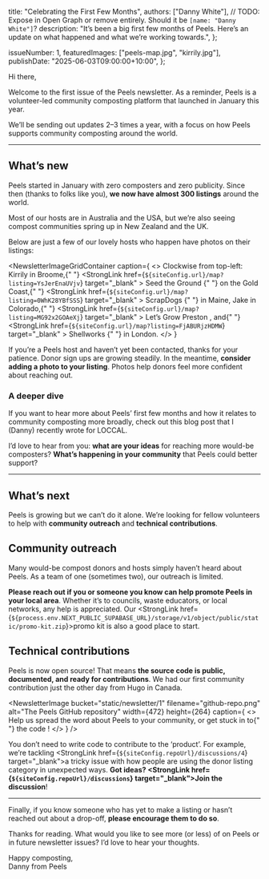 

  title: "Celebrating the First Few Months",
  authors: ["Danny White"], // TODO: Expose in Open Graph or remove entirely. Should it be `[name: "Danny White"]`?
  description:
    "It’s been a big first few months of Peels. Here’s an update on what happened and what we’re working towards.",
};

  issueNumber: 1,
  featuredImages: ["peels-map.jpg", "kirrily.jpg"],
  publishDate: "2025-06-03T09:00:00+10:00",
};

Hi there,

Welcome to the first issue of the Peels newsletter. As a reminder, <StrongLink href={siteConfig.url}>Peels</StrongLink> is a volunteer-led community
composting platform that launched in January this year.

We’ll be sending out updates 2–3 times a year, with a focus on how Peels supports community composting around the world.

<NewsletterAside />

---

## What’s new

Peels started in January with zero composters and zero publicity. Since then (thanks to folks like you), **we now have almost 300 listings** around the world.

<NewsletterImage
  bucket="static/newsletter/1"
  filename="peels-map.jpg"
  alt="A map showing all the Peels host pins around the world"
  width={944}
  height={232}
  caption="A world map of Peels hosts, including far-flung places like Portugal, Hawaii, Alaska, Peru, Hungary, and Argentina."
/>

Most of our hosts are in Australia and the USA, but we’re also seeing
compost communities spring up in New Zealand and the UK.

Below are just a few of our lovely hosts who happen have photos on their listings:

<NewsletterImageGridContainer
  caption={
    <>
      Clockwise from top-left: Kirrily in Broome,{" "}
      <StrongLink
        href={`${siteConfig.url}/map?listing=YsJerEnaUVjv`}
        target="_blank"
      >
        Seed the Ground
      </StrongLink>{" "}
      on the Gold Coast,{" "}
      <StrongLink
        href={`${siteConfig.url}/map?listing=0WhK28YBfSSS`}
        target="_blank"
      >
        ScrapDogs
      </StrongLink>{" "}
      in Maine, Jake in Colorado,{" "}
      <StrongLink
        href={`${siteConfig.url}/map?listing=MG92x2GOAeXj`}
        target="_blank"
      >
        Let’s Grow Preston
      </StrongLink>
      , and{" "}
      <StrongLink
        href={`${siteConfig.url}/map?listing=FjABURjzHDMW`}
        target="_blank"
      >
        Shellworks
      </StrongLink>{" "}
      in London.
    </>
  }
>
  <NewsletterImage
    bucket="static/newsletter/1"
    filename="kirrily.jpg"
    alt="A woman holding a pumpkin in her garden"
    width={944}
    height={148}
  />
  <NewsletterImage
    bucket="static/newsletter/1"
    filename="seed-the-ground.jpg"
    alt="Two women in front of a compost collection point"
    width={944}
    height={148}
  />
  <NewsletterImage
    bucket="static/newsletter/1"
    filename="shellworks.jpg"
    alt="A light-industrial building with 'Shellworks' signage"
    width={944}
    height={148}
  />
  <NewsletterImage
    bucket="static/newsletter/1"
    filename="scrapdogs.jpg"
    alt="A woman at a compost information stall"
    width={944}
    height={148}
  />
  <NewsletterImage
    bucket="static/newsletter/1"
    filename="lets-grow-preston.jpg"
    alt="Two people happily turning a compost pile"
    width={944}
    height={148}
  />
  <NewsletterImage
    bucket="static/newsletter/1"
    filename="jake.jpg"
    alt="A thriving vegetable garden with compost bays at the back"
    width={944}
    height={148}
  />
</NewsletterImageGridContainer>

If you’re a Peels host and haven’t yet been contacted, thanks for your patience. Donor sign ups are growing steadily. In the meantime, **consider adding a photo to your listing**. Photos help donors feel more confident about reaching out.

### A deeper dive

If you want to hear more about Peels’ first few months and how it relates to community composting more broadly, check out <StrongLink href="https://loccal.org/2025/05/21/putting-community-composting-on-the-map-with-peels/" target="_blank">this blog post</StrongLink>
that I (Danny) recently wrote for LOCCAL.

I’d love to hear from you: **what are your ideas** for reaching more would-be composters? **What’s happening in your community** that Peels could better support?

---

## What’s next

Peels is growing but we can’t do it alone. We’re looking for fellow volunteers to help with **community outreach** and **technical contributions**.

## Community outreach

Many would-be compost donors and hosts simply haven’t heard about Peels. As a team of one (sometimes two), our outreach is limited.

**Please <EncodedEmailLink address={siteConfig.email.dw}>reach out</EncodedEmailLink> if you or someone you know can help promote Peels in your local area**. Whether it’s to councils, waste educators, or local networks, any help is appreciated. Our <StrongLink href={`${process.env.NEXT_PUBLIC_SUPABASE_URL}/storage/v1/object/public/static/promo-kit.zip`}>promo kit</StrongLink> is also a good place to start.

## Technical contributions

Peels is now open source! That means **the <StrongLink href={siteConfig.repoUrl} target="_blank">source code is public</StrongLink>, documented, and ready for contributions**. We had our first community contribution just the other day from Hugo in Canada.

<NewsletterImage
  bucket="static/newsletter/1"
  filename="github-repo.png"
  alt="The Peels GitHub repository"
  width={472}
  height={264}
  caption={
    <>
      Help us spread the word about Peels to your community, or get stuck in to{" "}
      <StrongLink href={siteConfig.repoUrl} target="_blank">
        the code
      </StrongLink>
      !
    </>
  }
/>

You don’t need to write code to contribute to the ‘product’. For example, we’re tackling <StrongLink href={`${siteConfig.repoUrl}/discussions/4`} target="\_blank">a tricky issue</StrongLink> with how people are using the donor listing category in unexpected ways. **Got ideas? <StrongLink href={`${siteConfig.repoUrl}/discussions`} target="\_blank">Join the discussion</StrongLink>**!

---

Finally, if you know someone who has yet to make a listing or hasn’t reached out about a drop-off, **please encourage them to do so**.

Thanks for reading. What would you like to see more (or less) of on Peels or in future newsletter issues? I’d love to hear your thoughts.

Happy composting,  
Danny from Peels
